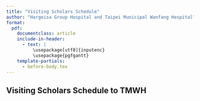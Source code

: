 ```yaml
---
title: "Visiting Scholars Schedule"
author: "Hargeisa Group Hospital and Taipei Municipal Wanfang Hospital"
format: 
  pdf:
    documentclass: article
    include-in-header:
      - text: |
          \usepackage[utf8]{inputenc}
          \usepackage{pgfgantt}
    template-partials:
      - before-body.tex
---
```

<!-- modify before-body.tex
to remove titlepage
https://cameronpatrick.com/post/2023/07/quarto-thesis-formatting/
-->

## Visiting Scholars Schedule to TMWH
\pagenumbering{gobble}

\begin{ganttchart}[vgrid,hgrid,progress label text={}, y unit chart=0.85cm, x unit=0.45cm]{1}{12}
    \gantttitle{2024}{12}  \\ % Year 2024 with a total of 12 months

    \gantttitlelist{1,...,12}{1}  \\ % Months from January to December
    
% Dr. Chen, TMWH Pathologist TO HGH
% ***** 2025; or 2024 backup: Dr. Abdilahi Abdi (general surgery), Dr. Afnan (general surgery, after delivery her baby)
% 2025: hemodialysis centre; blood bank technicians

\ganttgroup{Batch 1}{6}{8} \\
%\ganttmilestone{}{9} \\

%    \ganttbar[progress=100]{Dr. Ahmed Saeed (Orthopedic)}{9}{11} \\
    \ganttbar[progress=100]{Dr. Mustafe Ahmed Yusuf (Neurosurgery)}{6}{8} \\ 
    \ganttbar[progress=100]{Dr. Nouh Ismail Mohamed (General Surgery) 23 Jun - 20 Sep}{6}{8} \\
    \ganttbar[progress=100]{Dr. Hassan Mohamoud Nour (Resident, Orthopedic) 23 Jun - 20 Sep}{6}{8} \\
    \ganttbar[progress=100]{Dr. Abdulrahmaan Adoosh Abdulaahi (Resident, Orthopedic)}{6}{8} \\
    \ganttbar[progress=100]{Mr. Ahmed Hussein Jama (Nurse, OT director)}{6}{8} \\
   


\ganttgroup{Batch 2}{8}{10} \\
%\ganttmilestone{}{6} \\

%    \ganttbar[progress=100]{Dr. Saed Osman (Orthopedic)}{6}{8} \\

    \ganttbar[progress=100]{Dr. Abdihamid Mohamed Ali  (Neurosurgery)}{8}{10} \\
    \ganttbar[progress=100]{Mr. Mustafe Muse Mohamed (Technician, Pathology)}{8}{10} \\
    \ganttbar[progress=100]{Dr. Adnan Sayid Abdo (General Surgery)}{8}{10} \\
% Dr. Mustefe (Emergency), Miss Rakia (Ward nurse)
% Dr. Wei, TMWH Neurosurgeon TO HGH

\ganttgroup{Batch 3}{10}{12} \\
%\ganttmilestone{}{7} \\
%    \ganttbar[progress=100]{Dr. Yassin Awil (Orthopedic)}{7}{9} \\
    \ganttbar[progress=100]{Dr. Saed Mohamed Osman (Resident, Orthopedic)}{10}{12} \\
    \ganttbar[progress=100]{Dr. Mohamed Hassan Nur (Resident, Orthopedic)}{10}{12} \\


    \ganttbar[progress=100]{Dr. Omer Mohamed Bihi (Pathology)}{10}{12} \\ % HPV DNA
    \ganttbar[progress=100]{Dr. Idiris Hassan Dahir (Cardiologist)}{10}{12} \\  % CCU, ICU

%
% Dr. Chen, TMWH Orthopedic surgeon TO HGH



% *** no \\ at last line *** 
% Dr. Liban (ICU), Mr. Mustafe (Technician, Pathology)
% Dr. Ahmed Hersi (NCD clinic)
%
% December: conference for Dr. Abdirahman (Hospital Director) MoU
% bye bye: Dr. Khadar Good Nur (IPC Director)

\end{ganttchart}
